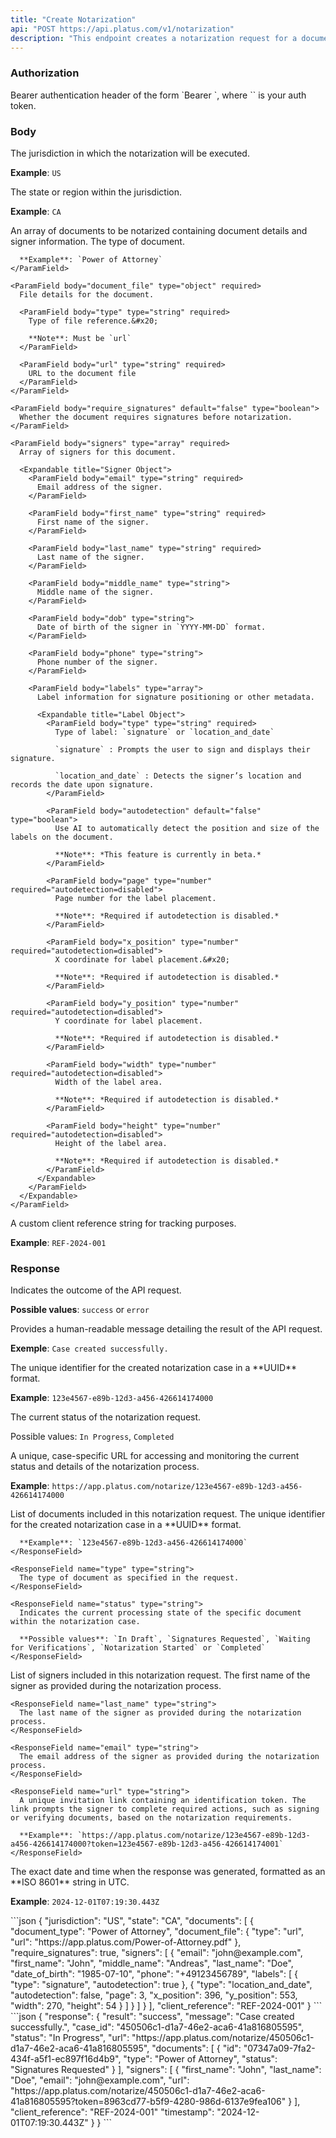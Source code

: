 ```yaml
---
title: "Create Notarization"
api: "POST https://api.platus.com/v1/notarization"
description: "This endpoint creates a notarization request for a document"
---
```


### Authorization

<ParamField header="Authorization" type="string" required>
  Bearer authentication header of the form `Bearer <token>`, where `<token>` is your auth token.
</ParamField>

### Body

<ParamField body="jurisdiction" type="string" required>
  The jurisdiction in which the notarization will be executed.

  **Example**: `US`
</ParamField>

<ParamField body="state" type="string">
  The state or region within the jurisdiction.

  **Example**: `CA`
</ParamField>

<ParamField body="documents" type="array" required>
  An array of documents to be notarized containing document details and signer information.

  <Expandable title="Document Object">
    <ParamField body="document_type" type="string">
      The type of document.

      **Example**: `Power of Attorney`
    </ParamField>

    <ParamField body="document_file" type="object" required>
      File details for the document.

      <ParamField body="type" type="string" required>
        Type of file reference.&#x20;

        **Note**: Must be `url`
      </ParamField>

      <ParamField body="url" type="string" required>
        URL to the document file
      </ParamField>
    </ParamField>

    <ParamField body="require_signatures" default="false" type="boolean">
      Whether the document requires signatures before notarization.
    </ParamField>

    <ParamField body="signers" type="array" required>
      Array of signers for this document.

      <Expandable title="Signer Object">
        <ParamField body="email" type="string" required>
          Email address of the signer.
        </ParamField>

        <ParamField body="first_name" type="string" required>
          First name of the signer.
        </ParamField>

        <ParamField body="last_name" type="string" required>
          Last name of the signer.
        </ParamField>

        <ParamField body="middle_name" type="string">
          Middle name of the signer.
        </ParamField>

        <ParamField body="dob" type="string">
          Date of birth of the signer in `YYYY-MM-DD` format.
        </ParamField>

        <ParamField body="phone" type="string">
          Phone number of the signer.
        </ParamField>

        <ParamField body="labels" type="array">
          Label information for signature positioning or other metadata.

          <Expandable title="Label Object">
            <ParamField body="type" type="string" required>
              Type of label: `signature` or `location_and_date`

              `signature` : Prompts the user to sign and displays their signature.

              `location_and_date` : Detects the signer’s location and records the date upon signature.
            </ParamField>

            <ParamField body="autodetection" default="false" type="boolean">
              Use AI to automatically detect the position and size of the labels on the document.

              **Note**: *This feature is currently in beta.*
            </ParamField>

            <ParamField body="page" type="number" required="autodetection=disabled">
              Page number for the label placement.

              **Note**: *Required if autodetection is disabled.*
            </ParamField>

            <ParamField body="x_position" type="number" required="autodetection=disabled">
              X coordinate for label placement.&#x20;

              **Note**: *Required if autodetection is disabled.*
            </ParamField>

            <ParamField body="y_position" type="number" required="autodetection=disabled">
              Y coordinate for label placement.

              **Note**: *Required if autodetection is disabled.*
            </ParamField>

            <ParamField body="width" type="number" required="autodetection=disabled">
              Width of the label area.

              **Note**: *Required if autodetection is disabled.*
            </ParamField>

            <ParamField body="height" type="number" required="autodetection=disabled">
              Height of the label area.

              **Note**: *Required if autodetection is disabled.*
            </ParamField>
          </Expandable>
        </ParamField>
      </Expandable>
    </ParamField>
  </Expandable>
</ParamField>

<ParamField body="client_reference" type="string">
  A custom client reference string for tracking purposes.

  **Example**: `REF-2024-001`
</ParamField>

### Response

<ResponseField name="result" type="string">
  Indicates the outcome of the API request.

  **Possible values**: `success` or `error`
</ResponseField>

<ResponseField name="message" type="string">
  Provides a human-readable message detailing the result of the API request.

  **Exemple**: `Case created successfully.`
</ResponseField>

<ResponseField name="case_id" type="string">
  The unique identifier for the created notarization case in a **UUID** format.

  **Example**: `123e4567-e89b-12d3-a456-426614174000`
</ResponseField>

<ResponseField name="status" type="string">
  The current status of the notarization request.

  Possible values: `In Progress`, `Completed`
</ResponseField>

<ResponseField name="url" type="string">
  A unique, case-specific URL for accessing and monitoring the current status and details of the notarization process.

  **Example**: `https://app.platus.com/notarize/123e4567-e89b-12d3-a456-426614174000`
</ResponseField>

<ResponseField name="documents" type="array">
  List of documents included in this notarization request.

  <Expandable title="Documents Response Object">
    <ResponseField name="id" type="string">
      The unique identifier for the created notarization case in a **UUID** format.

      **Example**: `123e4567-e89b-12d3-a456-426614174000`
    </ResponseField>

    <ResponseField name="type" type="string">
      The type of document as specified in the request.
    </ResponseField>

    <ResponseField name="status" type="string">
      Indicates the current processing state of the specific document within the notarization case.

      **Possible values**: `In Draft`, `Signatures Requested`, `Waiting for Verifications`, `Notarization Started` or `Completed`
    </ResponseField>
  </Expandable>
</ResponseField>

<ResponseField name="signers" type="array">
  List of signers included in this notarization request.

  <Expandable title="Signers Response Object">
    <ResponseField name="first_name" type="string">
      The first name of the signer as provided during the notarization process.
    </ResponseField>

    <ResponseField name="last_name" type="string">
      The last name of the signer as provided during the notarization process.
    </ResponseField>

    <ResponseField name="email" type="string">
      The email address of the signer as provided during the notarization process.
    </ResponseField>

    <ResponseField name="url" type="string">
      A unique invitation link containing an identification token. The link prompts the signer to complete required actions, such as signing or verifying documents, based on the notarization requirements.

      **Example**: `https://app.platus.com/notarize/123e4567-e89b-12d3-a456-426614174000?token=123e4567-e89b-12d3-a456-426614174001`
    </ResponseField>
  </Expandable>
</ResponseField>

<ResponseField name="timestamp" type="string">
  The exact date and time when the response was generated, formatted as an **ISO 8601** string in UTC.

  **Example**: `2024-12-01T07:19:30.443Z`
</ResponseField>

<RequestExample>
  ```json
  {
    "jurisdiction": "US",
    "state": "CA",
    "documents": [
        {
            "document_type": "Power of Attorney",
            "document_file": {
                "type": "url",
                "url": "https://app.platus.com/Power-of-Attorney.pdf"
            },
            "require_signatures": true,
            "signers": [
                {
                    "email": "john@example.com",
                    "first_name": "John",
                    "middle_name": "Andreas",
                    "last_name": "Doe",
                    "date_of_birth": "1985-07-10",
                    "phone": "+49123456789",
                    "labels": [
                        {
                            "type": "signature",
                            "autodetection": true
                        },
                        {
                            "type": "location_and_date",
                            "autodetection": false,
                            "page": 3,
                            "x_position": 396,
                            "y_position": 553,
                            "width": 270,
                            "height": 54
                        }
                    ]
                }
            ]
        }
    ],
    "client_reference": "REF-2024-001"
  }
  ```
</RequestExample>

<ResponseExample>
  ```json
  {
    "response": {
        "result": "success",
        "message": "Case created successfully.",
        "case_id": "450506c1-d1a7-46e2-aca6-41a816805595",
        "status": "In Progress",
        "url": "https://app.platus.com/notarize/450506c1-d1a7-46e2-aca6-41a816805595",
        "documents": [
            {
                "id": "07347a09-7fa2-434f-a5f1-ec897f16d4b9",
                "type": "Power of Attorney",
                "status": "Signatures Requested"
            }
        ],
        "signers": [
            {
                "first_name": "John",
                "last_name": "Doe",
                "email": "john@example.com",
                "url": "https://app.platus.com/notarize/450506c1-d1a7-46e2-aca6-41a816805595?token=8963cd77-b5f9-4280-986d-6137e9fea106"
            }
        ],
        "client_reference": "REF-2024-001"
        "timestamp": "2024-12-01T07:19:30.443Z"
    }
  }
  ```
</ResponseExample>